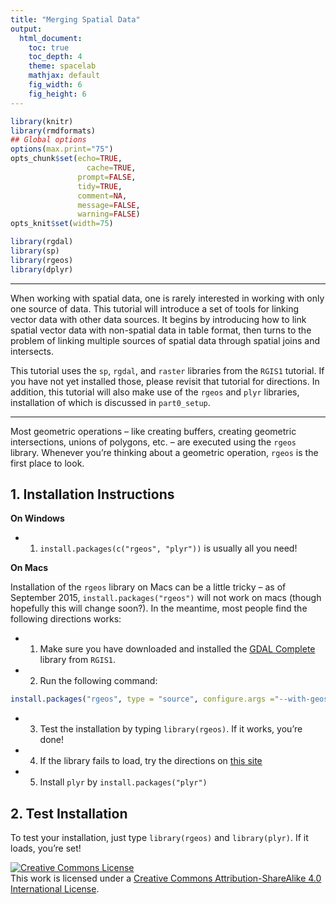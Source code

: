 ```yaml
---
title: "Merging Spatial Data"
output:
  html_document:
    toc: true
    toc_depth: 4
    theme: spacelab
    mathjax: default
    fig_width: 6
    fig_height: 6
---
```



```r
library(knitr)
library(rmdformats)
## Global options
options(max.print="75")
opts_chunk$set(echo=TRUE,
	             cache=TRUE,
               prompt=FALSE,
               tidy=TRUE,
               comment=NA,
               message=FALSE,
               warning=FALSE)
opts_knit$set(width=75)

library(rgdal)
library(sp)
library(rgeos)
library(dplyr)

```

***

When working with spatial data, one is rarely interested in working with only one source of data. This tutorial will introduce a set of tools for linking vector data with other data sources. It begins by introducing how to link spatial vector data with non-spatial data in table format, then turns to the problem of linking multiple sources of spatial data through spatial joins and intersects. 

This tutorial uses the `sp`, `rgdal`, and `raster` libraries from the `RGIS1` tutorial. If you have not yet installed those, please revisit that tutorial for directions. In addition, this tutorial will also make use of the `rgeos` and `plyr` libraries, installation of which is discussed in `part0_setup`. 

***

Most geometric operations -- like creating buffers, creating geometric intersections, unions of polygons, etc. -- are executed using the `rgeos` library. Whenever you're thinking about a geometric operation, `rgeos` is the first place to look. 

## 1. Installation Instructions

**On Windows**

* 1. `install.packages(c("rgeos", "plyr"))` is usually all you need!

**On Macs**

Installation of the `rgeos` library on Macs can be a little tricky -- as of September 2015, `install.packages("rgeos")` will not work on macs (though hopefully this will change soon?). In the meantime, most people find the following directions works: 

* 1. Make sure you have downloaded and installed the [GDAL Complete](http://www.kyngchaos.com/files/software/frameworks/GDAL_Complete-1.11.dmg) library from `RGIS1`.
* 2. Run the following command:
```r
install.packages("rgeos", type = "source", configure.args ="--with-geos-config=/Library/Frameworks/GEOS.framework/Versions/Current/unix/bin/geos-config")
```
* 3. Test the installation by typing `library(rgeos)`. If it works, you're done!
* 4. If the library fails to load, try the directions on [this site](http://dyerlab.bio.vcu.edu/2015/03/31/install-rgeos-on-osx/)
* 5. Install `plyr` by `install.packages("plyr")`

## 2. Test Installation

To test your installation, just type `library(rgeos)` and `library(plyr)`. If it loads, you're set!

<a rel="license" href="http://creativecommons.org/licenses/by-sa/4.0/"><img alt="Creative Commons License" style="border-width:0" src="https://i.creativecommons.org/l/by-sa/4.0/88x31.png" /></a><br />This work is licensed under a <a rel="license" href="http://creativecommons.org/licenses/by-sa/4.0/">Creative Commons Attribution-ShareAlike 4.0 International License</a>.
